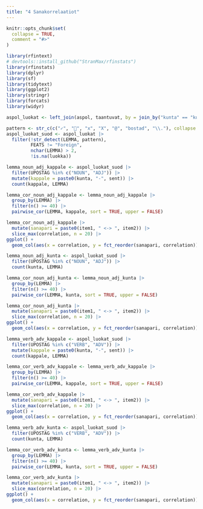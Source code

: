 ```yaml
---
title: "4 Sanakorrelaatiot"
---
```


```r
knitr::opts_chunk$set(
  collapse = TRUE,
  comment = "#>"
)
```

```r
library(rfintext)
# devtools::install_github("StranMax/rfinstats")
library(rfinstats)
library(dplyr)
library(sf)
library(tidytext)
library(ggplot2)
library(stringr)
library(forcats)
library(widyr)
```

```r
aspol_luokat <- left_join(aspol, taantuvat, by = join_by("kunta" == "kunta_nimi"))
```

```r
pattern <- str_c(c("✓", "", "x", "X", "@", "bostad", "\\."), collapse = "|")
aspol_luokat_suod <- aspol_luokat |>
  filter(!str_detect(LEMMA, pattern),
         FEATS != "Foreign",
         nchar(LEMMA) > 2,
         !is.na(luokka))
```

```r
lemma_noun_adj_kappale <- aspol_luokat_suod |>
  filter(UPOSTAG %in% c("NOUN", "ADJ")) |>
  mutate(kappale = paste0(kunta, "-", sent)) |>
  count(kappale, LEMMA)

lemma_cor_noun_adj_kappale <- lemma_noun_adj_kappale |>
  group_by(LEMMA) |>
  filter(n() >= 40) |>
  pairwise_cor(LEMMA, kappale, sort = TRUE, upper = FALSE)

lemma_cor_noun_adj_kappale |>
  mutate(sanapari = paste0(item1, " <-> ", item2)) |>
  slice_max(correlation, n = 20) |>
ggplot() +
  geom_col(aes(x = correlation, y = fct_reorder(sanapari, correlation)))
```

```r
lemma_noun_adj_kunta <- aspol_luokat_suod |>
  filter(UPOSTAG %in% c("NOUN", "ADJ")) |>
  count(kunta, LEMMA)

lemma_cor_noun_adj_kunta <- lemma_noun_adj_kunta |>
  group_by(LEMMA) |>
  filter(n() >= 40) |>
  pairwise_cor(LEMMA, kunta, sort = TRUE, upper = FALSE)

lemma_cor_noun_adj_kunta |>
  mutate(sanapari = paste0(item1, " <-> ", item2)) |>
  slice_max(correlation, n = 20) |>
ggplot() +
  geom_col(aes(x = correlation, y = fct_reorder(sanapari, correlation)))
```

```r
lemma_verb_adv_kappale <- aspol_luokat_suod |>
  filter(UPOSTAG %in% c("VERB", "ADV")) |>
  mutate(kappale = paste0(kunta, "-", sent)) |>
  count(kappale, LEMMA)

lemma_cor_verb_adv_kappale <- lemma_verb_adv_kappale |>
  group_by(LEMMA) |>
  filter(n() >= 40) |>
  pairwise_cor(LEMMA, kappale, sort = TRUE, upper = FALSE)

lemma_cor_verb_adv_kappale |>
  mutate(sanapari = paste0(item1, " <-> ", item2)) |>
  slice_max(correlation, n = 20) |>
ggplot() +
  geom_col(aes(x = correlation, y = fct_reorder(sanapari, correlation)))
```


```r
lemma_verb_adv_kunta <- aspol_luokat_suod |>
  filter(UPOSTAG %in% c("VERB", "ADV")) |>
  count(kunta, LEMMA)

lemma_cor_verb_adv_kunta <- lemma_verb_adv_kunta |>
  group_by(LEMMA) |>
  filter(n() >= 40) |>
  pairwise_cor(LEMMA, kunta, sort = TRUE, upper = FALSE)

lemma_cor_verb_adv_kunta |>
  mutate(sanapari = paste0(item1, " <-> ", item2)) |>
  slice_max(correlation, n = 20) |>
ggplot() +
  geom_col(aes(x = correlation, y = fct_reorder(sanapari, correlation)))
```

